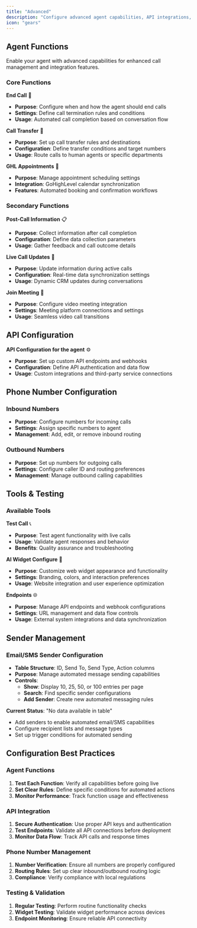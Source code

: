 ```yaml
---
title: "Advanced"
description: "Configure advanced agent capabilities, API integrations, phone number management, and testing tools. This section provides expert-level controls for enhanced agent functionality"
icon: "gears"
---
```

## Agent Functions

Enable your agent with advanced capabilities for enhanced call management and integration features.

### Core Functions

**End Call** 🔴
- **Purpose**: Configure when and how the agent should end calls
- **Settings**: Define call termination rules and conditions
- **Usage**: Automated call completion based on conversation flow

**Call Transfer** 🔄
- **Purpose**: Set up call transfer rules and destinations
- **Configuration**: Define transfer conditions and target numbers
- **Usage**: Route calls to human agents or specific departments

**GHL Appointments** 📅
- **Purpose**: Manage appointment scheduling settings
- **Integration**: GoHighLevel calendar synchronization
- **Features**: Automated booking and confirmation workflows

### Secondary Functions

**Post-Call Information** 📋
- **Purpose**: Collect information after call completion
- **Configuration**: Define data collection parameters
- **Usage**: Gather feedback and call outcome details

**Live Call Updates** 📝
- **Purpose**: Update information during active calls
- **Configuration**: Real-time data synchronization settings
- **Usage**: Dynamic CRM updates during conversations

**Join Meeting** 🎥
- **Purpose**: Configure video meeting integration
- **Settings**: Meeting platform connections and settings
- **Usage**: Seamless video call transitions

## API Configuration

**API Configuration for the agent** ⚙️
- **Purpose**: Set up custom API endpoints and webhooks
- **Configuration**: Define API authentication and data flow
- **Usage**: Custom integrations and third-party service connections

## Phone Number Configuration

### Inbound Numbers
- **Purpose**: Configure numbers for incoming calls
- **Settings**: Assign specific numbers to agent
- **Management**: Add, edit, or remove inbound routing

### Outbound Numbers  
- **Purpose**: Set up numbers for outgoing calls
- **Settings**: Configure caller ID and routing preferences
- **Management**: Manage outbound calling capabilities

## Tools & Testing

### Available Tools

**Test Call** 📞
- **Purpose**: Test agent functionality with live calls
- **Usage**: Validate agent responses and behavior
- **Benefits**: Quality assurance and troubleshooting

**AI Widget Configure** 🧩
- **Purpose**: Customize web widget appearance and functionality
- **Settings**: Branding, colors, and interaction preferences
- **Usage**: Website integration and user experience optimization

**Endpoints** 🌐
- **Purpose**: Manage API endpoints and webhook configurations
- **Settings**: URL management and data flow controls
- **Usage**: External system integrations and data synchronization

## Sender Management

### Email/SMS Sender Configuration
- **Table Structure**: ID, Send To, Send Type, Action columns
- **Purpose**: Manage automated message sending capabilities
- **Controls**: 
  - **Show**: Display 10, 25, 50, or 100 entries per page
  - **Search**: Find specific sender configurations
  - **Add Sender**: Create new automated messaging rules

**Current Status**: "No data available in table"
- Add senders to enable automated email/SMS capabilities
- Configure recipient lists and message types
- Set up trigger conditions for automated sending

## Configuration Best Practices

### Agent Functions
1. **Test Each Function**: Verify all capabilities before going live
2. **Set Clear Rules**: Define specific conditions for automated actions
3. **Monitor Performance**: Track function usage and effectiveness

### API Integration
1. **Secure Authentication**: Use proper API keys and authentication
2. **Test Endpoints**: Validate all API connections before deployment
3. **Monitor Data Flow**: Track API calls and response times

### Phone Number Management
1. **Number Verification**: Ensure all numbers are properly configured
2. **Routing Rules**: Set up clear inbound/outbound routing logic
3. **Compliance**: Verify compliance with local regulations

### Testing & Validation
1. **Regular Testing**: Perform routine functionality checks
2. **Widget Testing**: Validate widget performance across devices
3. **Endpoint Monitoring**: Ensure reliable API connectivity 